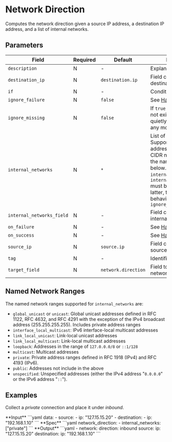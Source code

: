 # Network Direction

<Synopsis>
Computes the network direction given a source IP address, a destination IP address, and a list of internal networks.
</Synopsis>

## Parameters

|Field|Required|Default|Description|
|---|---|---|---|
|`description`|N|-|Explanatory note|
|`destination_ip`|N|`destination.ip`|Field containing the destination address|
|`if`|N|-|Condition to run|
|`ignore_failure`|N|`false`|See [Handling Failures](../handling-failures.mdx)|
|`ignore_missing`|N|`false`|If `true` and `field` does not exist or is `null`, exit quietly without making any modifications|
|`internal_networks`|N|`*`|List of internal networks. Supports IPv4 and IPv6 addresses and ranges in CIDR notation, as well as the named ranges listed below. Only `internal_networks` or `internal_networks_field` must be specified. If the latter, then follows the behavior of `ignore_missing`|
|`internal_networks_field`|N|-|Field containing the internal networks|
|`on_failure`|N|-|See [Handling Failures](../handling-failures.mdx)|
|`on_success`|N|-|See [Handling Success](../handling-success.mdx)|
|`source_ip`|N|`source.ip`|Field containing the source address|
|`tag`|N|-|Identifier|
|`target_field`|N|`network.direction`|Field to assign the network direction|

## Named Network Ranges

The named network ranges supported for `internal_networks` are:

* `global_unicast` or `unicast`: Global unicast addresses defined in RFC 1122, RFC 4632, and RFC 4291 with the exception of the IPv4 broadcast address (255.255.255.255). Includes private address ranges
* `interface_local_multicast`: IPv6 interface-local multicast addresses
* `link_local_unicast`: Link-local unicast addresses
* `link_local_multicast`: Link-local multicast addresses
* `loopback`: Addresses in the range of `127.0.0.0/8` or `::1/128`
* `multicast`: Multicast addresses
* `private`: Private address ranges defined in RFC 1918 (IPv4) and RFC 4193 (IPv6).
* `public`: Addresses not include in the above
* `unspecified`: Unspecified addresses (either the IPv4 address "`0.0.0.0`" or the IPv6 address "`::`").

## Examples

Collect a _private_ connection and place it under _inbound_.

<Example>
   <Description>
      **Input**
   </Description>
   <SampleCode>
      ```yaml
      data:
         - source:
            - ip: "127.15.15.20"
         - destination:
            - ip: "192.168.1.10"
      ```
   </SampleCode>

   <Description>
      **Spec**
   </Description>
   <SampleCode>
      ```yaml
      network_direction:
         - internal_networks: ["private"]
      ```
   </SampleCode>

   <Description>
      **Output**
   </Description>
   <SampleCode>
   ```yaml
   - network:
      direction: inbound
      source:
         ip: "127.15.15.20"
      destination:
         ip: "192.168.1.10"
   ```
   </SampleCode>
</Example>
